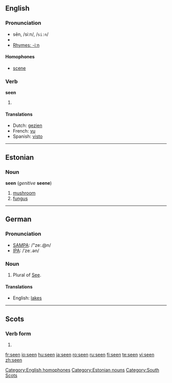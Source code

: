 {{see|sen}}

==English==

{{rank|heart|going|knew|206|seen|better|name|among}}

===Pronunciation===
* sēn, /siːn/, /<tt>si:n</tt>/
*{{audio|en-us-seen.ogg|Audio (US)}}
* [[Rhymes:English:-iːn|Rhymes: -iːn]]

====Homophones====
*[[scene]] [[Category:English homophones]]

=== Verb ===

'''seen'''
# {{past participle of|[[see]]}}

==== Translations ====
*Dutch: [[gezien]]
*French: [[vu]]
*Spanish: [[visto]]

----

==Estonian==

===Noun===
'''seen''' (''genitive'' '''seene''')

# [[mushroom]]
# [[fungus]]

[[Category:Estonian nouns]]

----

==German==
=== Pronunciation ===
*[[w:SAMPA|SAMPA]]: /"ze:.@n/
*[[w:IPA|IPA]]: /ˈzeː.ən/

===Noun===

# Plural of [[See]].

====Translations====
*English: [[lakes]]

----
==Scots==
===Verb form===

# {{past participle of|[[sei]]}}

[[Category:South Scots]]

[[fr:seen]]
[[io:seen]]
[[hu:seen]]
[[ja:seen]]
[[ro:seen]]
[[ru:seen]]
[[fi:seen]]
[[te:seen]]
[[vi:seen]]
[[zh:seen]]